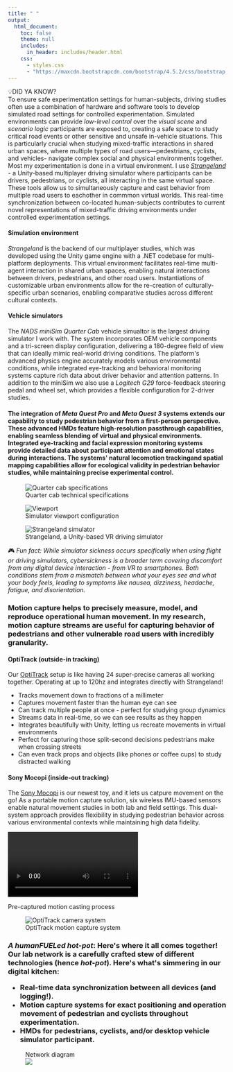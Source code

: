 ```yaml
---
title: " "
output:
  html_document:
    toc: false
    theme: null
    includes:
      in_header: includes/header.html
    css:
      - styles.css
      - "https://maxcdn.bootstrapcdn.com/bootstrap/4.5.2/css/bootstrap.min.css"
---
```


```{=html}
<div class="main-wrapper">
  <div class="content-wrapper">
    <!-- Introduction -->
    <section class="lab-section">
      <div class="intro-box">
        <div class="intro-box-title">
          <span class="emoji">💡</span>DID YA KNOW?
        </div>
        <div class="intro-box-content">
          To ensure safe experimentation settings for human-subjects, driving studies often use a combination of hardware and software tools to develop simulated road settings for controlled experimentation. Simulated environments can provide <em>low-level control</em> over the <em>visual scene</em> and <em>scenario logic</em> participants are exposed to, creating a safe space to study critical road events or other sensitive and unsafe in-vehicle situations. This is particularly crucial when studying mixed-traffic interactions in shared urban spaces, where multiple types of road users—pedestrians, cyclists, and vehicles- navigate complex social and physical environments together.
        </div>
      </div>

    <div class="overview-text">
      Most my experimentation is done in a virtual environment. I use <a href="https://github.com/FAR-Lab/CrossCulturalDriving"><em>Strangeland</em></a> - a Unity-based multiplayer driving simulator where participants can be drivers, pedestrians, or cyclists, all interacting in the same virtual space. These tools allow us to simultaneously capture and cast behavior from multiple road users to eachother in commmon virtual worlds. This real-time synchronization between co-located human-subjects contributes to current novel representations of mixed-traffic driving environments under controlled experimentation settings.
    </div>
    </section>

    <!-- Simulators Section -->
    <section class="lab-section">
      <div class="two-column-layout">
        <div class="content-column">
          <h4>Simulation environment</h4>
          <p><em>Strangeland</em> is the backend of our multiplayer studies, which was developed using the Unity game engine with a .NET codebase for multi-platform deployments. This virtual environment facilitates real-time multi-agent interaction in shared urban spaces, enabling natural interactions between drivers, pedestrians, and other road users. Instantiations of customizable urban environments allow for the re-creation of culturally-specific urban scenarios, enabling comparative studies across different cultural contexts.</p>

          <h4 id="veh-sim-header"> Vehicle simulators</h4>
          <p>The <em>NADS miniSim Quarter Cab</em> vehicle simualtor is the largest driving simulator I work with. The system incorporates OEM vehicle components and a tri-screen display configuration, delivering a 180-degree field of view that can ideally mimic real-world driving conditions. The platform's advanced physics engine accurately models various environmental conditions, while integrated eye-tracking and behavioral monitoring systems capture rich data about driver behavior and attention patterns. In addition to the miniSim we also use a <em>Logitech G29</em> force-feedback steering pedal and wheel set, which provides a flexible configuration for 2-driver studies.</p>

          <h4 id="free-sim-header"Free-motion simulators</h4>
          <p>The integration of <em>Meta Quest Pro</em> and <em>Meta Quest 3</em> systems extends our capability to study pedestrian behavior from a first-person perspective. These advanced HMDs feature high-resolution passthrough capabilities, enabling seamless blending of virtual and physical environments. Integrated eye-tracking and facial expression monitoring systems provide detailed data about participant attention and emotional states during interactions. The systems' natural locomotion trackingand spatial mapping capabilities allow for ecological validity in pedestrian behavior studies, while maintaining precise experimental control.</p>
        </div>

        <!-- Simulator Images Gallery -->
        <div class="image-column">
          <div class="project-gallery">
            <div class="gallery-images" id="simulator-gallery">
              <figure>
                <img src="images/quarter-cab-specs.png" alt="Quarter cab specifications">
                <figcaption class="image-caption">Quarter cab technical specifications</figcaption>
              </figure>
              <figure>
                <img src="images/viewport.png" alt="Viewport">
                <figcaption class="image-caption">Simulator viewport configuration</figcaption>
              </figure>
              <figure>
                <img src="images/minisim-stock.jpeg" alt="Strangeland simulator">
                <figcaption class="image-caption">Strangeland, a Unity-based VR driving simulator</figcaption>
              </figure>
            </div>
            <div class="gallery-nav" id="simulator-nav">
              <span class="gallery-dot"></span>
              <span class="gallery-dot"></span>
              <span class="gallery-dot"></span>
            </div>
          </div>
        </div>
      </div>
    

    <div class="fun-note">
      🎮 <em>Fun fact: While simulator sickness occurs specifically when using flight or driving simulators, cybersickness is a broader term covering discomfort from any digital device interaction - from VR to smartphones. Both conditions stem from a mismatch between what your eyes see and what your body feels, leading to symptoms like nausea, dizziness, headache, fatigue, and disorientation.</em>
    </div>
    </section>

    <!-- Motion Capture Section -->
    <section class="lab-section">
      <div class="two-column-layout">
        <div class="content-column">
          <h3 id="mocap-header" Motion capture</h3>
          <p>Motion capture helps to precisely measure, model, and reproduce operational human movement. In my research, motion capture streams are useful for capturing behavior of pedestrians and other vulnerable road users with incredibly granularity.</p>

          <h4>OptiTrack (outside-in tracking)</h4>
          <p>Our <a href="https://optitrack.com/">OptiTrack</a> setup is like having 24 super-precise cameras all working together. Operating at up to 120hz and integrates directly with Strangeland!</p>
          <ul>
            <li>Tracks movement down to fractions of a millimeter</li>
            <li>Captures movement faster than the human eye can see</li>
            <li>Can track multiple people at once - perfect for studying group dynamics</li>
            <li>Streams data in real-time, so we can see results as they happen</li>
            <li>Integrates beautifully with Unity, letting us recreate movements in virtual environments</li>
            <li>Perfect for capturing those split-second decisions pedestrians make when crossing streets</li>
            <li>Can even track props and objects (like phones or coffee cups) to study distracted walking</li>
          </ul>

          <h4>Sony Mocopi (inside-out tracking)</h4>
          <p>The <a href="https://www.sony.net/Products/mocopi-dev/en/documents/Home/Aboutmocopi.html">Sony Mocopi</a> is our newest toy, and it lets us catpure movement on the go! As a portable motion capture solution, six wireless IMU-based sensors enable natural movement studies in both lab and field settings. This dual-system approach provides flexibility in studying pedestrian behavior across various environmental contexts while maintaining high data fidelity.</p>
        </div>

        <!-- Motion Capture Images Gallery -->
        <div class="image-column">
          <div class="stacked-images">
            <div class="video-container">
              <video controls>
                <source src="videos/highschoolers-blend.mp4" type="video/mov">
                Your browser does not support the video tag.
              </video>
              <p class="image-caption">Pre-captured motion casting process</p>
            </div>
            <figure class="image-item">
              <img src="images/optitrack.jpeg" alt="OptiTrack camera system">
              <figcaption class="image-caption">OptiTrack motion capture system</figcaption>
            </figure>
          </div>
        </div>
      </div>
    </section>

    <!-- Networking Section -->
    <section class="lab-section">
      <div class="two-column-layout">
        <div class="content-column">
          <h3 id="network" A note on networking</h3>
          <p><em>A humanFUELed hot-pot</em>: Here's where it all comes together! Our lab network is a carefully crafted stew of different technologies (hence <em>hot-pot</em>). Here's what's simmering in our digital kitchen:</p>
          <ul>
            <li>Real-time data synchronization between all devices (and logging!).</li>
            <li>Motion capture systems for exact positioning and operation movement of pedestrian and cyclists throughout experimentation.</li>
            <li>HMDs for pedestrians, cyclists, and/or desktop vehicle simulator participant.</li>
          </ul>
        </div>
        <div class="image-column">
          <div class="sticky-images">
            <figure class="image-item">
              <figcaption class="image-caption">Network diagram</figcaption>
              <img src="images/hotpot-network.png" alt=" ">
            </figure>
          </div>
        </div>
      </div>
    </section>
  </div>
</div>

<script type="text/javascript">
document.addEventListener('DOMContentLoaded', () => {
  class ImageGallery {
    constructor(container) {
      this.gallery = container;
      this.figures = this.gallery.querySelectorAll('figure');
      this.nav = this.gallery.nextElementSibling;
      this.dots = this.nav.querySelectorAll('.gallery-dot');
      this.currentIndex = 0;
      
      this.showImage(0);
      this.setupEventListeners();
    }
    
    showImage(index) {
      if (index < 0 || index >= this.figures.length) return;
      
      this.figures.forEach(fig => {
        fig.style.display = 'none';
        fig.classList.remove('active');
      });
      
      this.figures[index].style.display = 'block';
      this.figures[index].classList.add('active');
      
      this.dots.forEach(dot => dot.classList.remove('active'));
      if (this.dots[index]) {
        this.dots[index].classList.add('active');
      }
      
      this.currentIndex = index;
    }
    
    setupEventListeners() {
      this.dots.forEach((dot, index) => {
        dot.addEventListener('click', () => this.showImage(index));
      });
      
      let touchStartX = 0;
      let touchEndX = 0;
      
      this.gallery.addEventListener('touchstart', (e) => {
        touchStartX = e.touches[0].clientX;
      }, { passive: true });
      
      this.gallery.addEventListener('touchend', (e) => {
        touchEndX = e.changedTouches[0].clientX;
        const swipeDistance = touchStartX - touchEndX;
        const swipeThreshold = 50;
        
        if (Math.abs(swipeDistance) > swipeThreshold) {
          if (swipeDistance > 0 && this.currentIndex < this.figures.length - 1) {
            this.showImage(this.currentIndex + 1);
          } else if (swipeDistance < 0 && this.currentIndex > 0) {
            this.showImage(this.currentIndex - 1);
          }
        }
      }, { passive: true });
    }
  }

  const galleries = document.querySelectorAll('.gallery-images');
  galleries.forEach(gallery => {
    new ImageGallery(gallery);
  });
});
</script>
```
